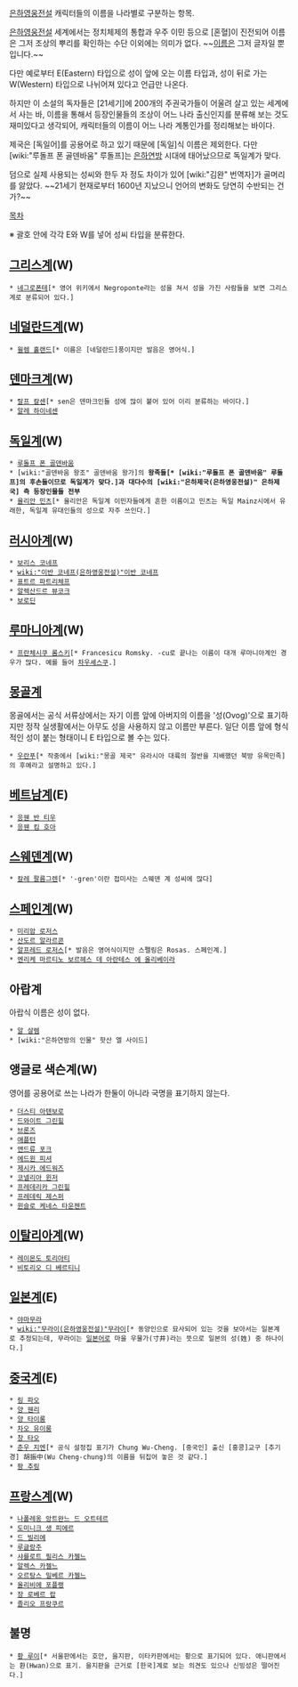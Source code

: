 [[은하영웅전설]] 캐릭터들의 이름을 나라별로 구분하는 항목.

[[은하영웅전설]] 세계에서는 정치체제의 통합과 우주 이민 등으로 [혼혈]이 진전되어 이름은 그저 조상의 뿌리를 확인하는 수단 이외에는 의미가 없다. ~~[[이름]]은 그저 글자일 뿐입니다.~~

다만 예로부터 E(Eastern) 타입으로 성이 앞에 오는 이름 타입과, 성이 뒤로 가는 W(Western) 타입으로 나뉘어져 있다고 언급만 나온다.

하지만 이 소설의 독자들은 [21세기]에 200개의 주권국가들이 어울려 살고 있는 세계에서 사는 바, 이름을 통해서 등장인물들의 조상이 어느 나라 출신인지를 분류해 보는 것도 재미있다고 생각되어, 캐릭터들의 이름이 어느 나라 계통인가를 정리해보는 바이다.

제국은 [독일어]를 공용어로 하고 있기 때문에 [독일]식 이름은 제외한다. 다만  [wiki:"루돌프 폰 골덴바움" 루돌프]는 [[은하연방]] 시대에 태어났으므로 독일계가 맞다.

덤으로 실제 사용되는 성씨와 한두 자 정도 차이가 있어 [wiki:"김완" 번역자]가 골머리를 앓았다. ~~21세기 현재로부터 1600년 지났으니 언어의 변화도 당연히 수반되는 건가?~~

[[목차]]

※ 괄호 안에 각각 E와 W를 넣어 성씨 타입을 분류한다.

== [[그리스]]계(W) ==
 * [[네그로폰테]][* 영어 위키에서 Negroponte라는 성을 쳐서 성을 가진 사람들을 보면 그리스계로 분류되어 있다.]

== [[네덜란드]]계(W) ==
 * [[윌렘 홀랜드]][* 이름은 [네덜란드]풍이지만 발음은 영어식.]

== [[덴마크]]계(W) ==
 * [[랄프 칼센]][* sen은 덴마크인들 성에 많이 붙어 있어 이리 분류하는 바이다.]
 * [[알레 하이네센]]

== [[독일]]계(W) ==
 * [[루돌프 폰 골덴바움]]
 * [wiki:"골덴바움 왕조" 골덴바움 왕가]의 '''왕족들[* [wiki:"루돌프 폰 골덴바움" 루돌프]의 후손들이므로 독일계가 맞다.]과 대다수의 [wiki:"은하제국(은하영웅전설)" 은하제국] 측 등장인물들 전부''' 
 * [[율리안 민츠]][* 율리안은 독일계 이민자들에게 흔한 이름이고 민츠는 독일 Mainz시에서 유래한, 독일계 유대인들의 성으로 자주 쓰인다.]

== [[러시아]]계(W) ==
 * [[보리스 코네프]]
 * [[wiki:"이반 코네프(은하영웅전설)"이반 코네프]]
 * [[표트르 파트리체프]]
 * [[알렉산드르 뷰코크]]
 * [[보로딘]]

== [[루마니아]]계(W) ==
 * [[프란체시쿠 롬스키]][* Francesicu Romsky. -cu로 끝나는 이름이 대개 루마니아계인 경우가 많다. 예를 들어 [[차우셰스쿠]].]

== [[몽골]]계 ==
몽골에서는 공식 서류상에서는 자기 이름 앞에 아버지의 이름을 '성(Ovog)'으로 표기하지만 정작 실생활에서는 아무도 성을 사용하지 않고 이름만 부른다. 일단 이름 앞에 형식적인 성이 붙는 형태이니 E 타입으로 볼 수는 있다.

 * [[우란푸]][* 작중에서 [wiki:"몽골 제국" 유라시아 대륙의 절반을 지배했던 북방 유목민족]의 후예라고 설명하고 있다.]

== [[베트남]]계(E) ==
 * [[응웬 반 티우]]
 * [[응웬 킴 호아]]

== [[스웨덴]]계(W) ==
 * [[칼레 팔름그렌]][* '-gren'이란 접미사는 스웨덴 계 성씨에 많다]

== [[스페인]]계(W) ==
 * [[미리암 로저스]]
 * [[산도르 알라르콘]]
 * [[알프레드 로저스]][* 발음은 영어식이지만 스펠링은 Rosas. 스페인계.]
 * [[엔리케 마르티노 보르헤스 데 아란테스 에 올리베이라]]

== 아랍계 ==
아랍식 이름은 성이 없다. 

 * [[알 살렘]]
 * [wiki:"은하연방의 인물" 핫산 엘 사이드]

== 앵글로 색슨계(W) ==
영어를 공용어로 쓰는 나라가 한둘이 아니라 국명을 표기하지 않는다.

 * [[더스티 아텐보로]]
 * [[드와이트 그린힐]]
 * [[브론즈]]
 * [[애플턴]]
 * [[앤드류 포크]]
 * [[에드윈 피셔]]
 * [[제시카 에드워즈]]
 * [[코넬리아 윈저]]
 * [[프레데리카 그린힐]]
 * [[프레데릭 제스퍼]]
 * [[윈슬로 케네스 타운젠트]]

== [[이탈리아]]계(W) ==
 * [[레이몬도 토리아티]]
 * [[비토리오 디 베르티니]]

== [[일본]]계(E) ==
 * [[야마무라]]
 * [[wiki:"무라이(은하영웅전설)"무라이]][* 동양인으로 묘사되어 있는 것을 보아서는 일본계로 추정되는데, 무라이는 [[일본어]]로 마을 우물가(寸井)라는 뜻으로 일본의 성(姓) 중 하나이다.]

== [[중국]]계(E) ==
 * [[링 파오]]
 * [[양 웬리]]
 * [[양 타이롱]]
 * [[차오 유이룽]]
 * [[창 타오]]
 * [[춘우 지엔]][* 공식 설정집 표기가 Chung Wu-Cheng. [중국인] 출신 [홍콩]교구 [추기경] 胡振中(Wu Cheng-chung)의 이름을 뒤집어 놓은 것 같다.]
 * [[팡 추링]]

== [[프랑스]]계(W) ==
 * [[나폴레옹 앙트완느 드 오트테르]]
 * [[도미니크 생 피에르]]
 * [[드 빌리에]]
 * [[루글랑주]]
 * [[샤를로트 필리스 카젤느]]
 * [[알렉스 카젤느]]
 * [[오르탕스 밀베르 카젤느]]
 * [[올리비에 포플랭]]
 * [[장 로베르 랍]]
 * [[졸리오 프랑쿠르]]

== 불명 ==
 * [[황 루이]][* 서울판에서는 호안, 을지판, 이타카판에서는 황으로 표기되어 있다. 애니판에서는 환(Hwan)으로 표기. 을지판을 근거로 [한국]계로 보는 의견도 있으나 신빙성은 떨어진다.]
